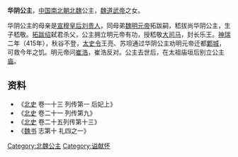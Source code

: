 {{東亞女性歷史人物
| 名稱=华阴公主
| 身份=[[北魏|北魏]]公主
| 畫像=
| 說明=
| 姓=元
| 名=
| 封爵=[[公主|公主]]
| 位號=
| 封號=华阴公主
| 出生年=
| 逝世年=
| 諡號=
| 墳墓=
| 父親=[[魏道武帝|魏道武帝]]
| 夫=[[嵇拔|嵇拔]]
| 母親=[[刘贵人_(北魏道武帝)|宣穆皇后]]
| 子=[[嵇敬|嵇敬]]
|}}
'''华阴公主'''，[[中国|中国]][[南北朝|南北朝]][[北魏|北魏]]公主，[[魏道武帝|魏道武帝]]之女。

华阴公主的母亲是[[刘贵人_(北魏道武帝)|宣穆皇后刘贵人]]，同母弟[[魏明元帝|魏明元帝]]拓跋嗣，嵇拔尚华阴公主，生子嵇敬。[[拓跋绍|拓跋绍]]弑君杀父，公主拥立明元帝有功，授嵇敬[[大司马|大司马]]，封长乐王。[[神瑞|神瑞]]二年（415年），秋谷不登，[[太史令|太史令]]王亮、苏坦通过华阴公主劝明元帝迁都[[鄴城|鄴城]]，可救今年之饥。明元帝问[[崔浩|崔浩]]，崔浩反对。公主去世后，在太祖庙垣后别立公主[[庙|庙]]。

== 资料 ==
*《[[北史|北史]] 卷一十三 列传第一 后妃上》
*《[[北史|北史]] 卷二十一 列传第九》
*《[[北史|北史]] 卷二十五列传第十三》　
*《[[魏书|魏书]] 志第十 礼四之一》
[[Category:北魏公主|Category:北魏公主]]
[[Category:谥献怀|Category:谥献怀]]